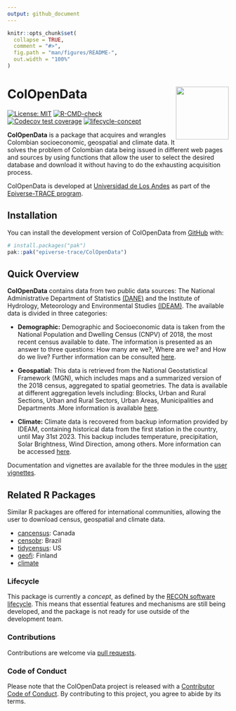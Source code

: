 ```yaml
---
output: github_document
---
```


<!-- README.md is generated from README.Rmd. Please edit that file. -->
<!-- The code to render this README is stored in .github/workflows/render-readme.yaml -->
<!-- Variables marked with double curly braces will be transformed beforehand: -->
<!-- `packagename` is extracted from the DESCRIPTION file -->
<!-- `gh_repo` is extracted via a special environment variable in GitHub Actions -->


```r
knitr::opts_chunk$set(
  collapse = TRUE,
  comment = "#>",
  fig.path = "man/figures/README-",
  out.width = "100%"
)
```

# ColOpenData <img src="man/figures/logo.svg" align="right" width="120" />

<!-- badges: start -->

[![License:
MIT](https://img.shields.io/badge/License-MIT-yellow.svg)](https://opensource.org/license/mit/)
[![R-CMD-check](https://github.com/epiverse-trace/ColOpenData/actions/workflows/R-CMD-check.yaml/badge.svg)](https://github.com/epiverse-trace/ColOpenData/actions/workflows/R-CMD-check.yaml)
[![Codecov test
coverage](https://codecov.io/gh/epiverse-trace/ColOpenData/branch/main/graph/badge.svg)](https://app.codecov.io/gh/epiverse-trace/ColOpenData?branch=main)
[![lifecycle-concept](https://raw.githubusercontent.com/reconverse/reconverse.github.io/master/images/badge-concept.svg)](https://www.reconverse.org/lifecycle.html#concept)
<!-- badges: end -->

**ColOpenData** is a package that acquires and wrangles
Colombian socioeconomic, geospatial and climate data. It solves the
problem of Colombian data being issued in different web pages and sources
by using functions that allow the user to select the desired
database and download it without having to do the exhausting acquisition
process.

ColOpenData is developed at [Universidad de Los
Andes](https://uniandes.edu.co/) as part of the [Epiverse-TRACE
program](https://data.org/initiatives/epiverse/).

## Installation

You can install the development version of ColOpenData from
[GitHub](https://github.com/) with:

``` r
# install.packages("pak")
pak::pak("epiverse-trace/ColOpenData")
```
## Quick Overview

**ColOpenData** contains data from two public data sources: The National 
Administrative Department of Statistics 
[(DANE)](https://www.dane.gov.co/index.php/en/) and the Institute of Hydrology,
Meteorology and Environmental Studies [(IDEAM)]( http://www.ideam.gov.co/). 
The available data is divided in three categories: 

- **Demographic:** Demographic and Socioeconomic data is taken from the National Population and Dwelling Census (CNPV) of 2018, the most recent census available to date. The information is presented as an answer to three questions: How many are we?, Where are we? and How do we live? Further information can be consulted [here](https://www.dane.gov.co/index.php/estadisticas-por-tema/demografia-y-poblacion/censo-nacional-de-poblacion-y-vivenda-2018).

- **Geospatial:** This data is retrieved from the National Geostatistical Framework (MGN), which includes maps and a summarized version of the 2018 census, aggregated to spatial geometries. The data is available at different aggregation levels including: Blocks, Urban and Rural Sections, Urban and Rural Sectors, Urban Areas, Municipalities and Departments .More information is available [here](https://www.dane.gov.co/index.php/actualidad-dane/5454-el-dane-actualizo-el-marco-geoestadistico-nacional-a-2018).

- **Climate:** Climate data is recovered from backup information provided by IDEAM, containing historical data from the first station in the country, until May 31st 2023. This backup includes temperature, precipitation, Solar Brightness, Wind Direction, among others. More information can be accessed [here](http://www.ideam.gov.co/).

Documentation and vignettes are available for the three modules in the [user vignettes](https://epiverse-trace.github.io/ColOpenData/).

## Related R Packages

Similar R packages are offered for international communities, allowing the user to download census, geospatial and climate data.

- [cancensus](https://mountainmath.github.io/cancensus/): Canada
- [censobr](https://ipeagit.github.io/censobr/): Brazil
- [tidycensus](https://walker-data.com/tidycensus/): US
- [geofi](https://ropengov.github.io/geofi/): Finland
- [climate](https://bczernecki.github.io/climate/)

### Lifecycle

This package is currently a *concept*, as defined by the [RECON software
lifecycle](https://www.reconverse.org/lifecycle.html). This means that
essential features and mechanisms are still being developed, and the
package is not ready for use outside of the development team.

### Contributions

Contributions are welcome via [pull
requests](https://github.com/ColOpenData/pulls).

### Code of Conduct

Please note that the ColOpenData project is released with a [Contributor
Code of
Conduct](https://github.com/epiverse-trace/.github/blob/main/CODE_OF_CONDUCT.md).
By contributing to this project, you agree to abide by its terms.
